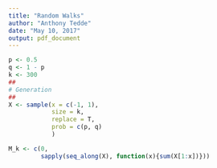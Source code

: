 ```yaml
---
title: "Random Walks"
author: "Anthony Tedde"
date: "May 10, 2017"
output: pdf_document
---
```


```r
p <- 0.5
q <- 1 - p
k <- 300
##
# Generation
##
X <- sample(x = c(-1, 1),
            size = k,
            replace = T,
            prob = c(p, q)
            )
```


```r
M_k <- c(0, 
         sapply(seq_along(X), function(x){sum(X[1:x])}))
```




